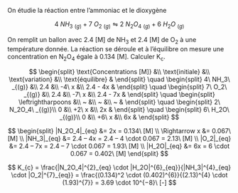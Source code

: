 ::: {.Exercise data-latex=""}

On étudie la réaction entre l'ammoniac et le dioxygène

$$
  4\ NH_3\ _{(g)} + 7\ O_2\ _{(g)} \leftrightharpoons 2\ N_2O_4\ _{(g)} + 6\ H_2O\ _{(g)}
$$

On remplit un ballon avec 2.4 [M] de NH~3~ et 2.4 [M] de O~2~ à une température donnée. La réaction se déroule et à l'équilibre on mesure une concentration en N~2~O~4~ égale à 0.134 [M]. Calculer K~c~.

\vspace{\stretch{1}}

:::

::: {.Answer data-latex=""}

$$
\begin{split}
  \text{Concentrations [M]} &\\
  \text{initiale} &\\
  \text{variation} &\\
  \text{équilibre} &
\end{split}
\quad
\begin{split}
  4\ NH_3\ _{(g)} &\\
  2.4 &\\
  -4\ x &\\
  2.4 - 4x &
\end{split}
\quad
\begin{split}
  7\ O_2\ _{(g)} &\\
  2.4 &\\
  -7\ x &\\
  2.4 - 7x &
\end{split}
\quad
\begin{split}
  \leftrightharpoons &\\
  ~ &\\
  ~ &\\
  ~ &
\end{split}
\quad
\begin{split}
  2\ N_2O_4\ _{(g)}\\
  0 &\\
  +2\ x &\\
  2x &
\end{split}
\quad
\begin{split}
  6\ H_2O\ _{(g)}\\
  0 &\\
  +6\ x &\\
  6x &
\end{split}
$$

$$
  \begin{split}
  |N_2O_4|_{eq} &= 2x = 0.134\ [M] \\
  \Rightarrow x &= 0.067\ [M] \\
  |NH_3|_{eq} &= 2.4 – 4x = 2.4 – 4 \cdot 0.067 = 2.13\ [M] \\ 
  |O_2|_{eq} &= 2.4 – 7x = 2.4 – 7 \cdot 0.067 = 1.93\ [M] \\ 
  |H_2O|_{eq} &= 6x = 6 \cdot 0.067 = 0.402\ [M]
  \end{split}
$$

$$
  K_{c} = \frac{|N_2O_4|^{2}_{eq} \cdot |H_2O|^{6}_{eq}}{|NH_3|^{4}_{eq} \cdot |O_2|^{7}_{eq}}
  = \frac{(0.134)^2 \cdot (0.402)^{6}}{(2.13)^{4} \cdot (1.93)^{7}} = 3.69 \cdot 10^{−8}\ [-]
$$

:::
